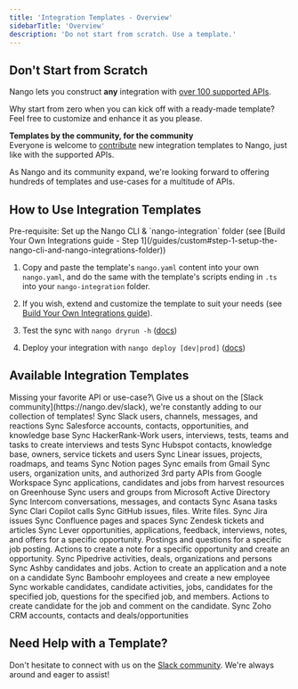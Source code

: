 ```yaml
---
title: 'Integration Templates - Overview'
sidebarTitle: 'Overview'
description: 'Do not start from scratch. Use a template.'
---
```


## Don't Start from Scratch

Nango lets you construct **any** integration with [over 100 supported APIs](/integrations/overview).

Why start from zero when you can kick off with a ready-made template? Feel free to customize and enhance it as you please.

**Templates by the community, for the community**\
Everyone is welcome to [contribute](/contribute) new integration templates to Nango, just like with the supported APIs.

As Nango and its community expand, we're looking forward to offering hundreds of templates and use-cases for a multitude of APIs.

## How to Use Integration Templates

<Info>
  Pre-requisite: Set up the Nango CLI & `nango-integration` folder (see [Build Your Own Integrations guide - Step 1](/guides/custom#step-1-setup-the-nango-cli-and-nango-integrations-folder))
</Info>

1.  Copy and paste the template's `nango.yaml` content into your own `nango.yaml`, and do the same with the template's scripts ending in `.ts` into your `nango-integration` folder.

2.  If you wish, extend and customize the template to suit your needs (see [Build Your Own Integrations guide](/guides/custom)).

3.  Test the sync with `nango dryrun -h` ([docs](/guides/custom#dry-run-your-sync))

4.  Deploy your integration with `nango deploy [dev|prod]` ([docs](/guides/custom#step-3-deploy-a-sync))

## Available Integration Templates

<Tip>
  Missing your favorite API or use-case?\
  Give us a shout on the [Slack community](https://nango.dev/slack), we're constantly adding to our collection of templates!
</Tip>

<CardGroup cols={3}>
  <Card title="Slack" href="/integration-templates/slack" icon="slack" iconType="brands">
    Sync Slack users, channels, messages, and reactions
  </Card>

  <Card title="Salesforce" href="/integration-templates/salesforce" icon="salesforce" iconType="brands">
    Sync Salesforce accounts, contacts, opportunities, and knowledge base
  </Card>

  <Card title="HackerRank-Work" href="/integration-templates/hackerrank-work" icon="computer">
    Sync HackerRank-Work users, interviews, tests, teams and tasks to create interviews and tests
  </Card>

  <Card title="Hubspot" href="/integration-templates/hubspot" icon="hubspot" iconType="brands">
    Sync Hubspot contacts, knowledge base, owners, service tickets and users
  </Card>

  <Card title="Linear" href="/integration-templates/linear" icon="circle-half-stroke">
    Sync Linear issues, projects, roadmaps, and teams
  </Card>

  <Card title="Notion" href="/integration-templates/notion" icon="book">
    Sync Notion pages
  </Card>

  <Card title="Gmail" href="/integration-templates/gmail" icon="envelope">
    Sync emails from Gmail
  </Card>

  <Card title="Google Workspace" href="/integration-templates/google-workspace" icon="google" iconType="brands">
    Sync users, organization units, and authorized 3rd party APIs from Google Workspace
  </Card>

  <Card title="Greenhouse" href="/integration-templates/greenhouse" icon="people-arrows">
    Sync applications, candidates and jobs from harvest resources on Greenhouse
  </Card>

  <Card title="MS Active Directory" href="/integration-templates/microsoft-active-directory" icon="microsoft" iconType="brands">
    Sync users and groups from Microsoft Active Directory
  </Card>

  <Card title="Intercom" href="/integration-templates/intercom" icon="intercom" iconType="brands">
    Sync Intercom conversations, messages, and contacts
  </Card>

  <Card title="Asana" href="/integration-templates/asana" icon="check">
    Sync Asana tasks
  </Card>

  <Card title="Clari Copilot" href="/integration-templates/clari-copilot" icon="chart-simple">
    Sync Clari Copilot calls
  </Card>

  <Card title="GitHub" href="/integration-templates/github" icon="github" iconType="brands">
    Sync GitHub issues, files. Write files.
  </Card>

  <Card title="Jira" href="/integration-templates/jira" icon="jira" iconType="brands">
    Sync Jira issues
  </Card>

  <Card title="Confluence" href="/integration-templates/confluence" icon="confluence" iconType="brands">
    Sync Confluence pages and spaces
  </Card>

  <Card title="Zendesk" href="/integration-templates/zendesk" icon="headset">
    Sync Zendesk tickets and articles
  </Card>

  <Card title="Lever" href="/integration-templates/lever" icon="briefcase">
    Sync Lever opportunities, applications, feedback, interviews, notes, and offers for a specific opportunity. Postings and questions for a specific job posting. Actions to create a note for a specific opportunity and create an opportunity.
  </Card>

  <Card title="Pipedrive" href="/integration-templates/pipedrive" icon="user-tie">
    Sync Pipedrive activities, deals, organizations and persons
  </Card>

  <Card title="Ashby" href="/integration-templates/ashby" icon="user-plus">
    Sync Ashby candidates and jobs. Action to create an application and a note on a candidate
  </Card>

  <Card title="Bamboohr" href="/integration-templates/bamboohr" icon="user">
    Sync Bamboohr employees and create a new employee
  </Card>

  <Card title="Workable" href="/integration-templates/workable" icon="list-check">
    Sync workable candidates, candidate activities, jobs, candidates for the specified job, questions for the specified job, and members. Actions to create candidate for the job and comment on the candidate.
  </Card>

  <Card title="Zoho CRM" href="/integration-templates/zoho-crm" icon="users">
    Sync Zoho CRM accounts, contacts and deals/opportunities
  </Card>
</CardGroup>

## Need Help with a Template?

Don't hesitate to connect with us on the [Slack community](https://nango.dev/slack). We're always around and eager to assist!